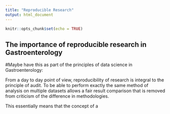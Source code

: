 ```yaml
---
title: "Reproducible Research"
output: html_document
---
```


```r
knitr::opts_chunk$set(echo = TRUE)
```

## The importance of reproducible research in Gastroenterology
#Maybe have this as part of the principles of data science in Gastroenterology:

From a day to day point of view, reproducibility of research is integral to the principle of audit. To be able to perform exactly the same method of analysis on multiple datasets allows a fair result comparison that is removed from criticism of the difference in methodologies.

This essentially means that the concept of a 

```r

```
